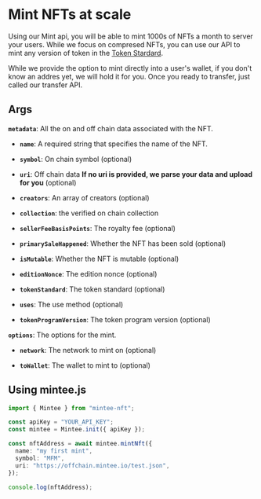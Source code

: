 # Mint NFTs at scale

Using our Mint api, you will be able to mint 1000s of NFTs a month to server your users. While we focus on compresed NFTs, you can use our API to mint any version of token in the [Token Stardard](https://docs.metaplex.com/programs/token-metadata/token-standard).

While we provide the option to mint directly into a user's wallet, if you don't know an addres yet, we will hold it for you. Once you ready to transfer, just called our transfer API.

## Args

**`metadata`**: All the on and off chain data associated with the NFT.

- **`name`**: A required string that specifies the name of the NFT.

- **`symbol`**: On chain symbol (optional)

- **`uri`**: Off chain data **If no uri is provided, we parse your data and upload for you** (optional)

- **`creators`**: An array of creators (optional)

- **`collection`**: the verified on chain collection

- **`sellerFeeBasisPoints`**: The royalty fee (optional)

- **`primarySaleHappened`**: Whether the NFT has been sold (optional)

- **`isMutable`**: Whether the NFT is mutable (optional)

- **`editionNonce`**: The edition nonce (optional)

- **`tokenStandard`**: The token standard (optional)

- **`uses`**: The use method (optional)

- **`tokenProgramVersion`**: The token program version (optional)

**`options`**: The options for the mint.

- **`network`**: The network to mint on (optional)

- **`toWallet`**: The wallet to mint to (optional)

## Using mintee.js

```typescript filename="typescript" {6} copy
import { Mintee } from "mintee-nft";

const apiKey = "YOUR_API_KEY";
const mintee = Mintee.init({ apiKey });

const nftAddress = await mintee.mintNft({
  name: "my first mint",
  symbol: "MFM",
  uri: "https://offchain.mintee.io/test.json",
});

console.log(nftAddress);
```
